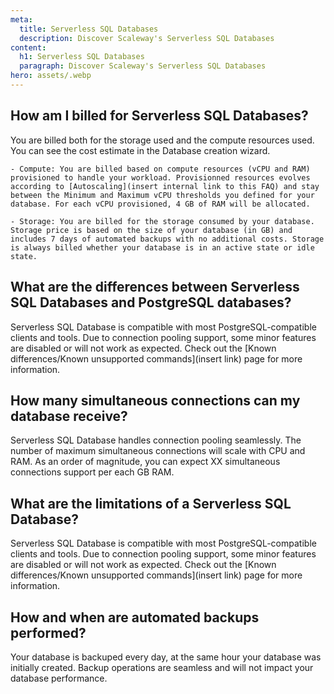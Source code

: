 ```yaml
---
meta:
  title: Serverless SQL Databases
  description: Discover Scaleway's Serverless SQL Databases
content:
  h1: Serverless SQL Databases
  paragraph: Discover Scaleway's Serverless SQL Databases
hero: assets/.webp
---
```



## How am I billed for Serverless SQL Databases?

You are billed both for the storage used and the compute resources used. You can see the cost estimate in the Database creation wizard.

    - Compute: You are billed based on compute resources (vCPU and RAM) provisioned to handle your workload. Provisionned resources evolves according to [Autoscaling](insert internal link to this FAQ) and stay between the Minimum and Maximum vCPU thresholds you defined for your database. For each vCPU provisioned, 4 GB of RAM will be allocated.

    - Storage: You are billed for the storage consumed by your database. Storage price is based on the size of your database (in GB) and includes 7 days of automated backups with no additional costs. Storage is always billed whether your database is in an active state or idle state.

## What are the differences between Serverless SQL Databases and PostgreSQL databases?

Serverless SQL Database is compatible with most PostgreSQL-compatible clients and tools. Due to connection pooling support, some minor features are disabled or will not work as expected. Check out the [Known differences/Known unsupported commands](insert link) page for more information.

## How many simultaneous connections can my database receive?

Serverless SQL Database handles connection pooling seamlessly. The number of maximum simultaneous connections will scale with CPU and RAM. As an order of magnitude, you can expect XX simultaneous connections support per each GB RAM.

## What are the limitations of a Serverless SQL Database?

Serverless SQL Database is compatible with most PostgreSQL-compatible clients and tools. Due to connection pooling support, some minor features are disabled or will not work as expected. Check out the [Known differences/Known unsupported commands](insert link) page for more information.

## How and when are automated backups performed?

Your database is backuped every day, at the same hour your database was initially created. Backup operations are seamless and will not impact your database performance.